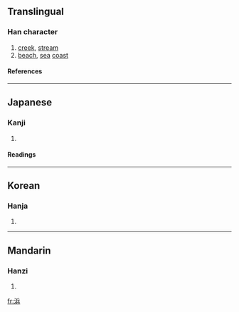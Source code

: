 {{see|濱}}

==Translingual==
===Han character===
{{Han char|rn=85|rad=水|as=07|sn=10|four=|canj=水人一金 (EOMC)}}
# [[creek]], [[stream]]
# [[beach]], [[sea]] [[coast]]
====References====
{{Han ref|kx=0623.250|dkj=17462|dj=1021.140|hdz=31627.020|uh=6D5C|ud=27996}}

----
==Japanese==
===Kanji===
{{ja-kanji|grade=c|rs=水07}}
# {{defn|Japanese}} 
====Readings====
{{ja-readings|on=[[ひん]] (hin)|kun=[[はま]] (hama)}}

----
==Korean==
===Hanja===
{{ko-hanja|hangeul=빈|eumhun=|rv=bin|mr=pin|y=pin}}
# {{defn|Korean}}

----
==Mandarin==
===Hanzi===
{{cmn-hanzi|pin=[[bāng]] (bang1), [[bīn]] (bin1)|wg=pang<sup>1</sup>, pin<sup>1</sup>}}
# {{defn|Mandarin}}

[[fr:浜]]
